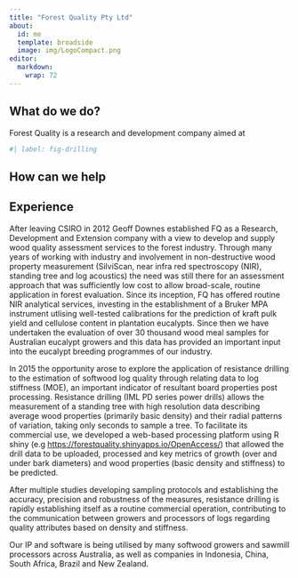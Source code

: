 ```yaml
---
title: "Forest Quality Pty Ltd"
about:
  id: me
  template: broadside
  image: img/LogoCompact.png
editor: 
  markdown: 
    wrap: 72
---
```


::: {#me}
## What do we do?

Forest Quality is a research and development company aimed at

```r
#| label: fig-drilling


```

## How can we help

## Experience

After leaving CSIRO in 2012 Geoff Downes established FQ as a Research,
Development and Extension company with a view to develop and supply wood
quality assessment services to the forest industry. Through many years
of working with industry and involvement in non-destructive wood
property measurement (SilviScan, near infra red spectroscopy (NIR),
standing tree and log acoustics) the need was still there for an
assessment approach that was sufficiently low cost to allow broad-scale,
routine application in forest evaluation. Since its inception, FQ has
offered routine NIR analytical services, investing in the establishment
of a Bruker MPA instrument utlising well-tested calibrations for the
prediction of kraft pulk yield and cellulose content in plantation
eucalypts. Since then we have undertaken the evaluation of over 30
thousand wood meal samples for Australian eucalypt growers and this data
has provided an important input into the eucalypt breeding programmes of
our industry.

In 2015 the opportunity arose to explore the application of resistance
drilling to the estimation of softwood log quality through relating data
to log stiffness (MOE), an important indicator of resultant board
properties post processing. Resistance drilling (IML PD series power
drills) allows the measurement of a standing tree with high resolution
data describing average wood properties (primarily basic density) and
their radial patterns of variation, taking only seconds to sample a
tree. To facilitate its commercial use, we developed a web-based
processing platform using R shiny (e.g
<https://forestquality.shinyapps.io/OpenAccess/>) that allowed the drill
data to be uploaded, processed and key metrics of growth (over and under
bark diameters) and wood properties (basic density and stiffness) to be
predicted.

After multiple studies developing sampling protocols and establishing
the accuracy, precision and robustness of the measures, resistance
drilling is rapidly establishing itself as a routine commercial
operation, contributing to the communication between growers and
processors of logs regarding quality attributes based on density and
stiffness.

Our IP and software is being utilised by many softwood growers and
sawmill processors across Australia, as well as companies in Indonesia,
China, South Africa, Brazil and New Zealand.
:::

